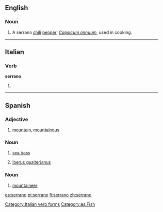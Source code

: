 ==English==
{{wikipedia|Serrano pepper}}

===Noun===
{{en-noun}}

# A serrano [[chili]] [[pepper]], ''[[Capsicum annuum]]'', used in cooking.  

----

==Italian==

===Verb===
'''serrano'''

# {{conjugation of|serrare||3|p|pres|ind|lang=it}}

[[Category:Italian verb forms]]

----

==Spanish==

===Adjective===
{{es-adj|f=serrana}}

# [[mountain]], [[mountainous]]

===Noun===
{{es-noun|m}}

# [[sea bass]]
# {{context|mollusc|lang=es}} [[w:Iberus gualterianus|Iberus gualterianus]]

===Noun===
{{es-noun-mf|f=serrana}}

# [[mountaineer]]

[[Category:es:Fish]]

[[es:serrano]]
[[pt:serrano]]
[[fi:serrano]]
[[zh:serrano]]